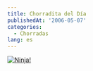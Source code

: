 ```yaml
---
title: Chorradita del Día
publishedAt: '2006-05-07'
categories:
  - Chorradas
lang: es
---
```


[![Ninja!](https://r12.fodey.com/2874/9f2acb8859f940f1a74d92c15b6ad52f.1.gif)](http://tools.fodey.com/generators/animated/ninjatext.asp)
